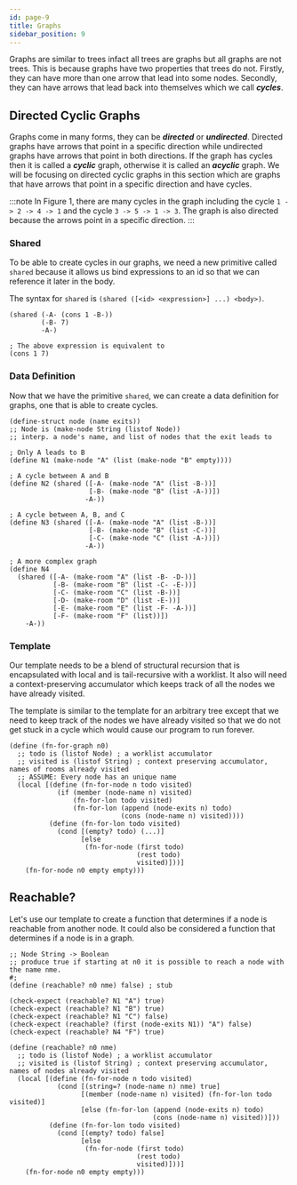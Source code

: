 ```yaml
---
id: page-9
title: Graphs
sidebar_position: 9
---
```



Graphs are similar to trees infact all trees are graphs but all graphs are not trees. This is because graphs have two properties that trees do not. Firstly, they can have more than one arrow that lead into some nodes. Secondly, they can have arrows that lead back into themselves which we call ***cycles***.

## Directed Cyclic Graphs

Graphs come in many forms, they can be ***directed*** or ***undirected***. Directed graphs have arrows that point in a specific direction while undirected graphs have arrows that point in both directions. If the graph has cycles then it is called a ***cyclic*** graph, otherwise it is called an ***acyclic*** graph. We will be focusing on directed cyclic graphs in this section which are graphs that have arrows that point in a specific direction and have cycles.

<Fig src={comp1} caption='Directed Cyclic Graph' num={1}/>

:::note
In Figure 1, there are many cycles in the graph including the cycle `1 -> 2 -> 4 -> 1` and the cycle `3 -> 5 -> 1 -> 3`. The graph is also directed because the arrows point in a specific direction.
:::

### Shared

To be able to create cycles in our graphs, we need a new primitive called `shared` because it allows us bind expressions to an id so that we can reference it later in the body.

The syntax for `shared` is `(shared ([<id> <expression>] ...) <body>)`.

```racket title="Shared Primitive" showLineNumbers
(shared (-A- (cons 1 -B-))
        (-B- 7)
        -A-)

; The above expression is equivalent to
(cons 1 7)
```

### Data Definition

Now that we have the primitive `shared`, we can create a data definition for graphs, one that is able to create cycles.

```racket title="Data Definition" showLineNumbers
(define-struct node (name exits))
;; Node is (make-node String (listof Node))
;; interp. a node's name, and list of nodes that the exit leads to

; Only A leads to B
(define N1 (make-node "A" (list (make-node "B" empty))))

; A cycle between A and B
(define N2 (shared ([-A- (make-node "A" (list -B-))]
                    [-B- (make-node "B" (list -A-))])
                   -A-))

; A cycle between A, B, and C
(define N3 (shared ([-A- (make-node "A" (list -B-))]
                    [-B- (make-node "B" (list -C-))]
                    [-C- (make-node "C" (list -A-))])
                   -A-))

; A more complex graph
(define N4
  (shared ([-A- (make-room "A" (list -B- -D-))]
           [-B- (make-room "B" (list -C- -E-))]
           [-C- (make-room "C" (list -B-))]
           [-D- (make-room "D" (list -E-))]
           [-E- (make-room "E" (list -F- -A-))]
           [-F- (make-room "F" (list))])
    -A-))
```

<Fig src={comp2} caption='Drawing of Fourth Graph' num={2}/>

### Template

Our template needs to be a blend of structural recursion that is encapsulated with local and is tail-recursive with a worklist. It also will need a context-preserving accumulator which keeps track of all the nodes we have already visited.

The template is similar to the template for an arbitrary tree except that we need to keep track of the nodes we have already visited so that we do not get stuck in a cycle which would cause our program to run forever.

```racket title="Template" showLineNumbers
(define (fn-for-graph n0)
  ;; todo is (listof Node) ; a worklist accumulator
  ;; visited is (listof String) ; context preserving accumulator, names of rooms already visited
  ;; ASSUME: Every node has an unique name
  (local [(define (fn-for-node n todo visited)
            (if (member (node-name n) visited)
                (fn-for-lon todo visited)
                (fn-for-lon (append (node-exits n) todo)
                            (cons (node-name n) visited))))
          (define (fn-for-lon todo visited)
            (cond [(empty? todo) (...)]
                  [else
                   (fn-for-node (first todo)
                                (rest todo)
                                visited)]))]
    (fn-for-node n0 empty empty)))
```
## Reachable?

Let's use our template to create a function that determines if a node is reachable from another node. It could also be considered a function that determines if a node is in a graph.

```racket title="Reachable" showLineNumbers
;; Node String -> Boolean
;; produce true if starting at n0 it is possible to reach a node with the name nme.
#;
(define (reachable? n0 nme) false) ; stub

(check-expect (reachable? N1 "A") true)
(check-expect (reachable? N1 "B") true)
(check-expect (reachable? N1 "C") false)
(check-expect (reachable? (first (node-exits N1)) "A") false)
(check-expect (reachable? N4 "F") true)

(define (reachable? n0 nme)
  ;; todo is (listof Node) ; a worklist accumulator
  ;; visited is (listof String) ; context preserving accumulator, names of nodes already visited
  (local [(define (fn-for-node n todo visited)
            (cond [(string=? (node-name n) nme) true]
                  [(member (node-name n) visited) (fn-for-lon todo visited)]
                  [else (fn-for-lon (append (node-exits n) todo)
                                    (cons (node-name n) visited))]))
          (define (fn-for-lon todo visited)
            (cond [(empty? todo) false]
                  [else
                   (fn-for-node (first todo)
                                (rest todo)
                                visited)]))]
    (fn-for-node n0 empty empty)))
```